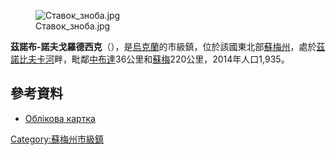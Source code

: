 {{No footnotes|time=2015-09-16T15:19:06+00:00}}
[[Image:Ставок_зноба.jpg|right]]

{{coord|52|15|58|N|33|35|41|E|scale:30000|display=title}}

'''茲諾布-諾夫戈羅德西克'''（{{lang-uk|Зноб-Новгородське}}），是[[烏克蘭|烏克蘭]]的市級鎮，位於該國東北部[[蘇梅州|蘇梅州]]，處於[[茲諾比夫卡河|茲諾比夫卡河]]畔，毗鄰[[中布達|中布達]]36公里和[[蘇梅|蘇梅]]220公里，2014年人口1,935。

==參考資料==
* [http://gska2.rada.gov.ua/pls/z7502/A005?rdat1=22.07.2008&rf7571=30049 Облікова картка]{{dead link|date=2018年4月 |bot=InternetArchiveBot |fix-attempted=yes }}

{{DEFAULTSORT:Зноб-Новгородське}}
[[Category:蘇梅州市級鎮|Category:蘇梅州市級鎮]]


{{Sumy-geo-stub}}